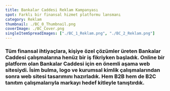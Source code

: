 ```yaml
---
title: Bankalar Caddesi Reklam Kampanyası
spot: Farklı bir finansal hizmet platformu lansmanı
category: Reklam
thumbnail: ./BC_0_Thumbnail.png
coverImage: ./BC_Cover.png
singleItemSpreadImages: ["./BC_1_Reklam.png", "./BC_2_Reklam.png"]
---
```



### Tüm finansal ihtiyaçlara, kişiye özel çözümler üreten Bankalar Caddesi çalışmalarına henüz bir iş fikriyken başladık. Online bir platform olan Bankalar Caddesi için en önemli aşama web sitesiydi. İsim bulma, logo ve kurumsal kimlik çalışmalarından sonra web sitesi tasarımını hazırladık. Hem B2B hem de B2C tanıtım çalışmalarıyla markayı hedef kitleyle tanıştırdık.

<div class="my-8 columns-2">
	<VimeoVideo id="229543045" title={frontmatter.title} classes="my-0" />
	<VimeoVideo id="184849327" title={frontmatter.title} classes="my-0" />
</div>
